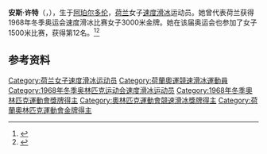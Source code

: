 {{NoteTA|G1=Sports}}
'''安斯·许特'''（{{lang-nl|Ans Schut}}，{{bd|1944年|11月26日||}}），生于[[阿珀尔多伦|阿珀尔多伦]]，[[荷兰|荷兰]]女子[[速度滑冰|速度滑冰]]运动员。她曾代表荷兰获得1968年冬季奥运会速度滑冰比赛女子3000米金牌。她在该届奥运会也参加了女子1500米比赛，获得第12名。<ref>{{Cite web|title=Ans SCHUT|url=https://www.olympic.org/ans-schut|accessdate=2021-04-07|work=International Olympic Committee|archive-date=2020-12-09|archive-url=https://web.archive.org/web/20201209144518/https://www.olympic.org/ans-schut|dead-url=no}}</ref><ref>{{cite web|url=https://www.olympedia.org/athletes/82315|title=Ans Schut|work=Olympedia|accessdate=2021-04-08|archive-date=2021-05-18|archive-url=https://web.archive.org/web/20210518011046/https://www.olympedia.org/athletes/82315|dead-url=no}}</ref>

== 参考资料 ==
{{reflist}}

{{奥林匹克运动会速度滑冰比赛女子3000米冠军}}

{{Authority control}}
{{DEFAULTSORT:Schut, Ans}}
[[Category:荷兰女子速度滑冰运动员|Category:荷兰女子速度滑冰运动员]]
[[Category:荷蘭奧運競速滑冰運動員|Category:荷蘭奧運競速滑冰運動員]]
[[Category:1968年冬季奥林匹克运动会速度滑冰运动员|Category:1968年冬季奥林匹克运动会速度滑冰运动员]]
[[Category:1968年冬季奧林匹克運動會獎牌得主|Category:1968年冬季奧林匹克運動會獎牌得主]]
[[Category:奧林匹克運動會競速滑冰獎牌得主|Category:奧林匹克運動會競速滑冰獎牌得主]]
[[Category:荷蘭奧林匹克運動會金牌得主|Category:荷蘭奧林匹克運動會金牌得主]]